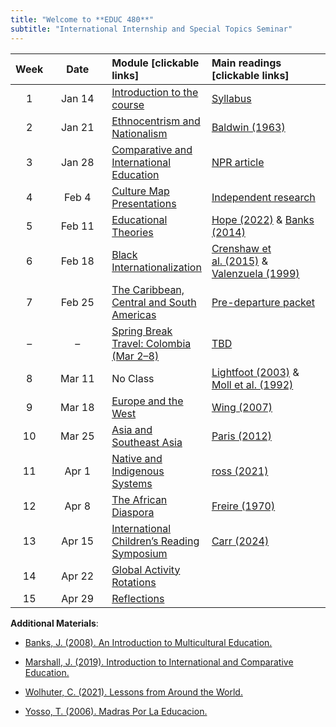 ```yaml
---
title: "Welcome to **EDUC 480**"
subtitle: "International Internship and Special Topics Seminar"
---
```


::: column-screen-inset-right
| Week | Date | Module [clickable links] | Main readings [clickable links] |
|:---:|:-------:|:------|:-----------------|
| 1 | Jan 14 | [Introduction to the course](weeks/week01.qmd) | [Syllabus](course-overview.qmd) |
| 2 | Jan 21 | [Ethnocentrism and Nationalism](weeks/week02.qmd) | [Baldwin (1963)](https://www.dropbox.com/scl/fi/lyoiw8cp8xt5d4g8syoqj/Baldwin-J.-1963-.-A-Talk-to-Teachers.pdf?rlkey=db5eqfrjxe1mnywj0gikka8aq&dl=0){target="_blank"} |
| 3 | Jan 28 | [Comparative and International Education](weeks/week03.qmd) | [NPR article](https://www.npr.org/hereandnow/2025/01/27/immigration-arrests-schools){target="_blank"} |
| 4 | Feb 4 | [Culture Map Presentations](weeks/week04.qmd) | [Independent research](theories.qmd) |
| 5 | Feb 11 | [Educational Theories](weeks/week05.qmd) | [Hope (2022)](https://www.dropbox.com/scl/fi/dgz5yzwmq3r6mifzjlch3/Hope-T.-2022-.-Black-Internationalization-for-a-Post-COVID-Era.pdf?rlkey=bic85o151in0w74ba10j1pzqu&dl=0){target="_blank"} & [Banks (2014)](https://www.dropbox.com/scl/fi/85b75h619f72ss3qp830d/Banks-2014.pdf?rlkey=s63wxqbo43mp6327gkslhxv22&dl=0){target="_blank"} |
| 6 | Feb 18 | [Black Internationalization]() | [Crenshaw et al. (2015)](https://www.dropbox.com/scl/fi/wu1f3sejoaz2aajz2p0xn/Crenshaw-K.-W.-Ocen-P.-Nanda-J.-2015-.-Black-Girls-Matter.pdf?rlkey=z6ar8hapa194kshqiqsi60pa9&dl=0){target="_blank"} & [Valenzuela (1999)](https://www.dropbox.com/scl/fi/1c71ihis09wb2xfpbodsv/Valenzuela-A.-1999-.-Subtractive-Schooling.pdf?rlkey=b65wv1a6qably4fvf8udvwdx2&dl=0){target="_blank"} |
| 7 | Feb 25 | [The Caribbean, Central and South Americas]() | [Pre-departure packet](departure.qmd){target="_blank"} |
| -- | -- | [Spring Break Travel: Colombia (Mar 2--8)](https://www.youtube.com/watch?v=MDCcJ-2VS7Y){target="_blank"}  | [TBD](){target="_blank"} |
| 8 | Mar 11 | No Class | [Lightfoot (2003)](https://www.dropbox.com/scl/fi/e8f1jkgmxh0u4qjw64exp/Lightfoot_Essential-Conversation-1.pdf?rlkey=mwziunhijn2h7txrq0f32lbj9&dl=0){target="_blank"} & [Moll et al. (1992)](https://www.dropbox.com/scl/fi/rnn9cuzslreopsccjs6l8/Moll-et-al-1992-_Funds-of-Knowledge.pdf?rlkey=imxbr80men0uhw1uu5e9c0g42&dl=0){target="_blank"} |
| 9 | Mar 18 | [Europe and the West]() | [Wing (2007)](https://www.dropbox.com/scl/fi/nzv5ttd3h0rn6h3pjzqck/Wing-2007-Beyond-Black-and-White.pdf?rlkey=n5fuxl9cblu3t0xif1uu9m363&dl=0){target="_blank"}  |
| 10 | Mar 25 | [Asia and Southeast Asia]() | [Paris (2012)](https://www.dropbox.com/scl/fi/zm63mtgo9vqdqi8ifw6cn/Paris-D.-2012-_Culturally-Sustaining-Pedagogy-A-Needed-Change-in-Stance-Terminology-and-Practice.pdf?rlkey=dwn4aftp7yyvle33ie5s8llj5&dl=0){target="_blank"} |
| 11 | Apr 1 | [Native and Indigenous Systems]() | [ross (2021)](https://www.jstor.org/stable/45454125?seq=2){target="_blank"} |
| 12 | Apr 8 | [The African Diaspora]() | [Freire (1970)](https://www.dropbox.com/scl/fi/tykioobiatscp9ob0emzc/Freire-P.-1970-2005-.-Pedagogy-of-the-Oppressed.pdf?rlkey=il3iojix4l2xwnlsabnl3weor&dl=0){target="_blank"} |
| 13 | Apr 15 | [International Children's Reading Symposium]() | [Carr (2024)](https://bowiestate.edu/academics/colleges/college-of-arts-and-sciences/departments/history-and-government/research/freedom%20-journal-of-research-in-aficana-studies-volume1.pdf#page=64){target="_blank"} |
| 14 | Apr 22 | [Global Activity Rotations]() | [ ](){target="_blank"} |
| 15 | Apr 29 | [Reflections]() | [ ](){target="_blank"} |
:::

**Additional Materials**:

- [Banks, J. (2008). An Introduction to Multicultural Education.](https://www.dropbox.com/scl/fi/p7fbwrlx03nzo2ay6oh0y/Banks-Multicultural-Education.pdf?rlkey=dqqtpyspo49kieslmsw5v25a8&dl=0){target="_blank"}

- [Marshall, J. (2019). Introduction to International and Comparative Education.](https://www.dropbox.com/scl/fi/91utrs4j6hcxasu4oiwwq/Marshall-J.-2019-.-Introduction-to-Comparative-and-International-Education.pdf?rlkey=xqnfvh0fswun47009ekozsys0&dl=0){target="_blank"}

- [Wolhuter, C. (2021). Lessons from Around the World.](https://www.dropbox.com/scl/fi/7xstdh4u0nvo2z2njgjz1/Wolhuter-C.-2021-.-Lessons-from-Around-the-World-Raison-d-etre-and-Achilles-Heel-of-Comparative-and-International-Education.pdf?rlkey=z0snfjyrns2j6fsd9juuxvjje&dl=0){target="_blank"}

- [Yosso, T. (2006). Madras Por La Educacion.](https://www.dropbox.com/scl/fi/24alnrzp4nqwic0l2tsp4/Yosso-T.-J.-2006-.-Madres-Por-La-Educa-on.pdf?rlkey=phwzq6wuo1jgamkzkwpep4d3n&dl=0){target="_blank"}


